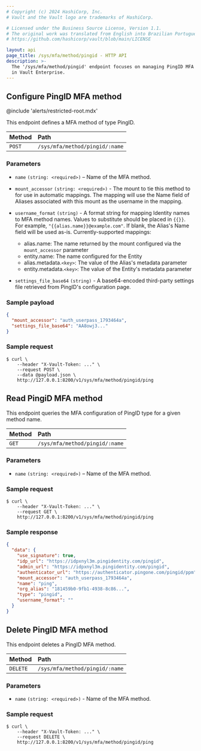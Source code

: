 ```yaml
---
# Copyright (c) 2024 HashiCorp, Inc.
# Vault and the Vault logo are trademarks of HashiCorp.

# Licensed under the Business Source License, Version 1.1.
# The original work was translated from English into Brazilian Portuguese.
# https://github.com/hashicorp/vault/blob/main/LICENSE

layout: api
page_title: /sys/mfa/method/pingid - HTTP API
description: >-
  The '/sys/mfa/method/pingid' endpoint focuses on managing PingID MFA behaviors
  in Vault Enterprise.
---
```


## Configure PingID MFA method

@include 'alerts/restricted-root.mdx'

This endpoint defines a MFA method of type PingID.

| Method | Path                           |
| :----- | :----------------------------- |
| `POST` | `/sys/mfa/method/pingid/:name` |

### Parameters

- `name` `(string: <required>)` – Name of the MFA method.

- `mount_accessor` `(string: <required>)` - The mount to tie this method to for use in automatic mappings. The mapping will use the Name field of Aliases associated with this mount as the username in the mapping.

- `username_format` `(string)` - A format string for mapping Identity names to MFA method names. Values to substitute should be placed in `{{}}`. For example, `"{{alias.name}}@example.com"`. If blank, the Alias's Name field will be used as-is. Currently-supported mappings:

  - alias.name: The name returned by the mount configured via the `mount_accessor` parameter
  - entity.name: The name configured for the Entity
  - alias.metadata.`<key>`: The value of the Alias's metadata parameter
  - entity.metadata.`<key>`: The value of the Entity's metadata parameter

- `settings_file_base64` `(string)` - A base64-encoded third-party settings file retrieved from PingID's configuration page.

### Sample payload

```json
{
  "mount_accessor": "auth_userpass_1793464a",
  "settings_file_base64": "AA8owj3..."
}
```

### Sample request

```shell-session
$ curl \
    --header "X-Vault-Token: ..." \
    --request POST \
    --data @payload.json \
    http://127.0.0.1:8200/v1/sys/mfa/method/pingid/ping
```

## Read PingiD MFA method

This endpoint queries the MFA configuration of PingID type for a given method
name.

| Method | Path                           |
| :----- | :----------------------------- |
| `GET`  | `/sys/mfa/method/pingid/:name` |

### Parameters

- `name` `(string: <required>)` – Name of the MFA method.

### Sample request

```shell-session
$ curl \
    --header "X-Vault-Token: ..." \
    --request GET \
    http://127.0.0.1:8200/v1/sys/mfa/method/pingid/ping

```

### Sample response

```json
{
  "data": {
    "use_signature": true,
    "idp_url": "https://idpxnyl3m.pingidentity.com/pingid",
    "admin_url": "https://idpxnyl3m.pingidentity.com/pingid",
    "authenticator_url": "https://authenticator.pingone.com/pingid/ppm",
    "mount_accessor": "auth_userpass_1793464a",
    "name": "ping",
    "org_alias": "181459b0-9fb1-4938-8c86...",
    "type": "pingid",
    "username_format": ""
  }
}
```

## Delete PingID MFA method

This endpoint deletes a PingID MFA method.

| Method   | Path                           |
| :------- | :----------------------------- |
| `DELETE` | `/sys/mfa/method/pingid/:name` |

### Parameters

- `name` `(string: <required>)` - Name of the MFA method.

### Sample request

```shell-session
$ curl \
    --header "X-Vault-Token: ..." \
    --request DELETE \
    http://127.0.0.1:8200/v1/sys/mfa/method/pingid/ping

```
